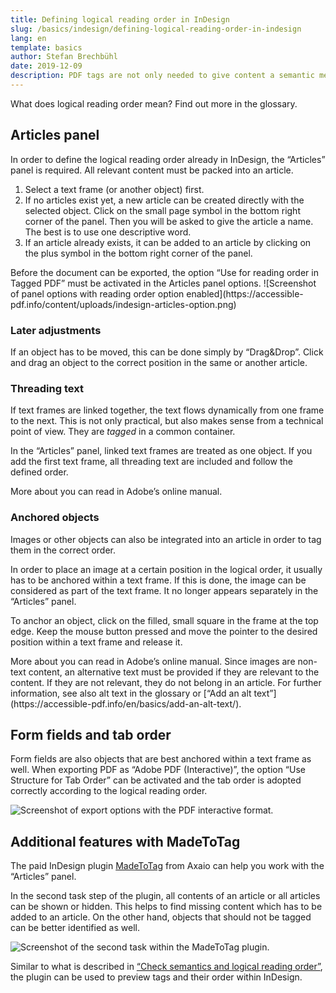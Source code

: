 ```yaml
---
title: Defining logical reading order in InDesign
slug: /basics/indesign/defining-logical-reading-order-in-indesign
lang: en
template: basics
author: Stefan Brechbühl
date: 2019-12-09
description: PDF tags are not only needed to give content a semantic meaning, but also to determine the logical reading order. In InDesign, the order of the tags can be defined so that the logical reading order is already correct for the generated PDF.
---
```

<NoteMessage>
What does <Link to='/glossary/#logical-reading-order'>logical reading order</Link> mean? Find out more in the glossary.
</NoteMessage>

## Articles panel

In order to define the logical reading order already in InDesign, the “Articles” panel is required. All relevant content must be packed into an article.

1. Select a text frame (or another object) first.
2. If no articles exist yet, a new article can be created directly with the selected object. Click on the small page symbol in the bottom right corner of the panel. Then you will be asked to give the article a name. The best is to use one descriptive word.
3. If an article already exists, it can be added to an article by clicking on the plus symbol in the bottom right corner of the panel.

<WarningMessage>
Before the document can be exported, the option “Use for reading order in Tagged PDF” must be activated in the Articles panel options.
![Screenshot of panel options with reading order option enabled](https://accessible-pdf.info/content/uploads/indesign-articles-option.png)
</WarningMessage>

### Later adjustments

If an object has to be moved, this can be done simply by “Drag&Drop”. Click and drag an object to the correct position in the same or another article.

### Threading text

If text frames are linked together, the text flows dynamically from one frame to the next. This is not only practical, but also makes sense from a technical point of view. They are *tagged* in a common container.

In the “Articles” panel, linked text frames are treated as one object. If you add the first text frame, all threading text are included and follow the defined order.

<NoteMessage>
More about <ExternalLink linktext={`threading text`} link={`https://helpx.adobe.com/indesign/using/threading-text.html`}/> you can read in Adobe’s online manual.
</NoteMessage>

### Anchored objects

Images or other objects can also be integrated into an article in order to tag them in the correct order.

In order to place an image at a certain position in the logical order, it usually has to be anchored within a text frame. If this is done, the image can be considered as part of the text frame. It no longer appears separately in the “Articles” panel.

To anchor an object, click on the filled, small square in the frame at the top edge. Keep the mouse button pressed and move the pointer to the desired position within a text frame and release it.

<NoteMessage>
More about <ExternalLink linktext={`anchored objects`} link={`https://helpx.adobe.com/indesign/using/anchored-objects.html`}/> you can read in Adobe’s online manual.
</NoteMessage>

<NoteMessage>
Since images are non-text content, an alternative text must be provided if they are relevant to the content. If they are not relevant, they do not belong in an article. For further information, see also <Link to='/glossary/#alt-text)'>alt text</Link> in the glossary or [“Add an alt text”](https://accessible-pdf.info/en/basics/add-an-alt-text/).
</NoteMessage>

## Form fields and tab order

Form fields are also objects that are best anchored within a text frame as well. When exporting PDF as “Adobe PDF (Interactive)”, the option “Use Structure for Tab Order” can be activated and the tab order is adopted correctly according to the logical reading order.

![Screenshot of export options with the PDF interactive format.](https://accessible-pdf.info/content/uploads/indesign-export-interactive.png)

## Additional features with MadeToTag

The paid InDesign plugin [MadeToTag](https://www.axaio.com/doku.php/en:products:madetotag) from Axaio can help you work with the “Articles” panel.

In the second task step of the plugin, all contents of an article or all articles can be shown or hidden. This helps to find missing content which has to be added to an article. On the other hand, objects that should not be tagged can be better identified as well.

![Screenshot of the second task within the MadeToTag plugin.](https://accessible-pdf.info/content/uploads/mtt-article.png)

Similar to what is described in [“Check semantics and logical reading order”](https://accessible-pdf.info/en/basics/check-semantics-and-logical-reading-order/), the plugin can be used to preview tags and their order within InDesign.
